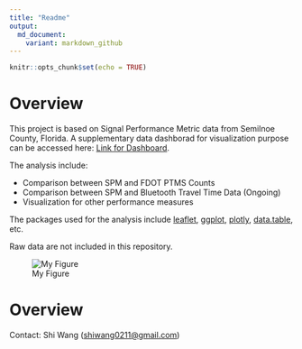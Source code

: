 ```yaml
---  
title: "Readme"
output: 
  md_document:
    variant: markdown_github
---
```


```r
knitr::opts_chunk$set(echo = TRUE)
```

# Overview

This project is based on Signal Performance Metric data from Semilnoe County, Florida. A supplementary data dashborad for visualization purpose can be accessed here: [Link for Dashboard](https://shiwang0211.shinyapps.io/Dashboard_SPMandTube/).

The analysis include:

* Comparison between SPM and FDOT PTMS Counts
* Comparison between SPM and Bluetooth Travel Time Data (Ongoing)
* Visualization for other performance measures

The packages used for the analysis include [leaflet](https://rstudio.github.io/leaflet/), [ggplot](http://ggplot2.tidyverse.org/index.html), [plotly](https://plot.ly/r/), [data.table](https://github.com/Rdatatable/data.table), etc.

Raw data are not included in this repository.

![My Figure](Illustration.png)

# Overview

Contact: Shi Wang (<shiwang0211@gmail.com>)
